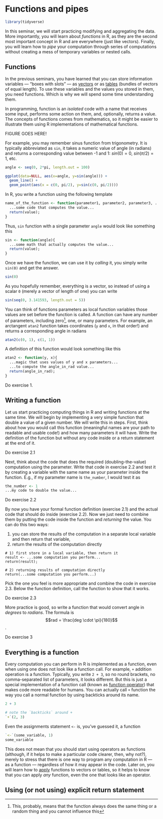 # Functions and pipes {#seminar05}

```r
library(tidyverse)
```

In this seminar, we will start practicing modifying and aggregating the data. More importantly, you will learn about _functions_ in R, as they are the second most important concept in R and are everywhere (just like vectors). Finally, you will learn how to _pipe_ your computation through series of computations without creating a mess of temporary variables or nested calls.

## Functions
In the previous seminars, you have learned that you can store information variables — "boxes with slots" — as [vectors](#vectors) or as [tables](##tables) (bundles of vectors of equal length). To use these variables and the values you stored in them, you need functions. Which is why we will spend some time understanding them.

In programming, function is an _isolated_ code with a name that receives some input, performs some action on them, and, optionally, returns a value. The concepts of functions comes from mathematics, so it might be easier to illustrate them using R implementations of mathematical functions.

FIGURE GOES HERE!


For example, you may remember sinus function from trigonometry. It is typically abbreviated as `sin`, it takes a numeric value of angle (in radians) and returns a corresponding value between -1 and 1: $sin(0) = 0$, $sin(\pi/2) = 1$, etc.

```r
angle <- seq(0, 2*pi, length.out = 100)

ggplot(data=NULL, aes(x=angle, y=sin(angle))) + 
  geom_line() + 
  geom_point(aes(x = c(0, pi/2), y=sin(c(0, pi/2))))
```
In R, you write a function using the following template
```r
name_of_the_function <- function(parameter1, parameter2, parameter3, ...){
  ...some code that computes the value...
  return(value);
}
```

Thus, `sin` function with a single parameter `angle` would look like something this
```r
sin <- function(angle){
  ...some math that actually computes the value...
  return(value);
}
```

Once we have the function, we can use it by _calling_ it, you simply write `sin(0)` and get the answer.
```r
sin(0)
```

As you hopefully remember, everything is a vector, so instead of using a scalar `0` (merely a vector of length of one) you can write
```r
sin(seq(0, 3.141593, length.out = 5))
```

You can think of functions parameters as local function variables those values are set before the function is called. A function can have any number of parameters, including zero^[This, probably, means that the function always does the same thing or a random thing and you cannot influence this], one, or many parameters. For example, an arctangent `atan2` function takes coordinates (`y` and `x`, in that order!) and returns a corresponding angle in radians
```r
atan2(c(0, 1), c(1, 1))
```
A definition of this function would look something like this
```r
atan2 <- function(y, x){
  ...magic that uses values of y and x parameters...
  ...to compute the angle_in_rad value...
  return(angle_in_rad);
}
```

::: {.infobox .practice}
Do exercise 1.
:::

## Writing a function
Let us start practicing computing things in R and writing functions at the same time. We will begin by implementing a very simple function that double a value of a given number. We will write this in steps. First, think about how you would call this function (meaningful names are your path to readable and usable code!) and how many parameters it will have. Write the definition of the function but without any code inside or a return statement at the end of it.

::: {.infobox .practice}
Do exercise 2.1
:::

Next, think about the code that does the required (doubling-the-value) computation using the parameter. Write that code in exercise 2.2 and test it by creating a variable with the same name as your parameter inside the function. E.g., if my parameter name is `the_number`, I would test it as
```r
the_number <- 1
...my code to double the value...
```
::: {.infobox .practice}
Do exercise 2.2
:::

By now you have your formal function definition (exercise 2.1) and the actual code that should do inside (exercise 2.2). Now we just need to combine them by putting the code inside the function and _returning_ the value. You can do this two ways: 

1) you can store the results of the computation in a separate local variable and then return that variable, 
2) return the results of the computation directly
```
# 1) first store in a local variable, then return it
result <- ...some computation you perform...
return(result);

# 2) returning results of computation directly
return(...some computation you perform...)
```
Pick the one you feel is more appropriate and combine the code in exercise 2.3. Below the function definition, call the function to show that it works.

::: {.infobox .practice}
Do exercise 2.3
:::

More practice is good, so write a function that would convert angle in _degrees_ to _radians_. The formula is $$rad = \frac{deg \cdot \pi}{180}$$.

::: {.infobox .practice}
Do exercise 3
:::

















## Everything is a function
Every computation you can perform in R is implemented as a function, even when using one does not look like a function call. For example, `+` addition operation is a function. Typically, you write `2 + 3`, so no round brackets, no comma-separated list of parameters, it looks different. But this is just a special implementation of a function call (known as [function operator](http://adv-r.had.co.nz/Function-operators.html)) that makes code more readable for humans. You can actually call `+` function the way you call a normal function by using backticks around its name.
```r
2 + 3

# note the `backticks` around +
`+`(2, 3)
```
Even the assignments statement `<-` is, you've guessed it, a function
```r
`<-`(some_variable, 1)
some_variable
```
This does not mean that you should start using operators as functions (although, if it helps to make a particular code clearer, then, why not?), merely to stress that there is one way to program any computation in R — as a function — regardless of how it may appear in the code. Later on, you will learn how to [apply](https://stat.ethz.ch/R-manual/R-devel/library/base/html/apply.html) functions to vectors or tables, so it helps to know that you can apply _any_ function, even the one that looks like an operator.

## Using (or not using) explicit return statement
